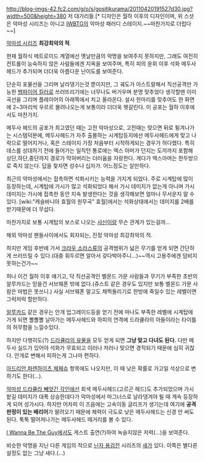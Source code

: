 http://blog-imgs-42.fc2.com/g/o/s/gositikurama/20110420191527d30.jpg?width=500&height=380
저 대가리들.[* 디자인은 월하 이후의 디자인이며, 위 스샷은 악마성 시리즈는 아니고 [[IWBTG]]의 악마성 패러디 스테이지.~~마찬가지로 더럽다~~]

[[악마성 시리즈]] '''최강최악의 적'''.

현재 월하식 메트로이드 계열에선 옛날만큼의 악명을 보여주지 못하지만, 그래도 여전히 컨트롤이 능숙하지 않은 사람들에겐 지옥을 보여주며, 특히 피의 윤회 이후 석화 메두사헤드가 추가되며 더더욱 아름다운 난이도를 보여준다.

단순히 포물선을 그리며 날라댕기는것 뿐이지만, 그 궤도가 아스트랄해서 직선공격만 가능한 [[뱀파이어 킬러]]로 쓰러뜨리기에는 너무나도 버거우며 분명 맞추었다 생각할땐 이미 곡선을 그리며 플레이어의 아래쪽에서 치고 올라온다. 설사 한마리를 맞추어도 한 화면에 2~3마리씩 우르르 몰려나오는게 보통이라 더더욱 헷갈린다. 이 공포는 월하 이후에서도 마찬가지.

메두사 헤드의 공포가 최고였던 때는 고전 악마성으로, 고전때는 맞으면 뒤로 튕겨나가는 시스템덕분에, 메두사헤드가 자주 출몰하는 시계탑등지에선 메두사헤드에게 맞고 나락으로 떨어지거나, 혹은 스테이지 가장 처음부터 시작하게되는 경우가 허다했다. 특히 데스를 상대하기 전에 들어가는 일직턴 통로에는 엑스 아머가 던지는 도끼까지 포함해 상단,하단,중단까지 경로가 막혀버리는 더러움을 자랑한다. 게다가 엑스아머는 한두방으로 죽지 않는다. 답을 찿자면 성수나 십자가. 어느정도는 살만하다.

최근의 악마성에서는 접촉하면 석화시키는 능력을 가지게 되었다. 주로 시계탑에 많이 등장하는데, 시계탑에 가시가 많고 석화되었다 해서 가시 데미지가 없는게 아니며 가시 데미지는 가시에 접촉한 동안 지속 발생한다는 것을 생각해보면 얼마나 무서운지 알 수 있다. [wiki:"캐슬바니아 효월의 원무곡" 효월]에서는 석화상태에서는 데미지를 2배를 받기때문에 더 무섭다.

마찬가지로 보통 시계탑의 보스로 나오는 [[사신(악마성 시리즈)|사신]]이랑 무슨 관계가 있는걸까...

해외 악마성 팬들사이에서도 회자되는, 진정 악마성 최강최악의 적.

하지만 게임 후반에 가서 [[크라우 소라스]]류의 공격범위가 넓은 무기를 얻게 되면 간단하게 쓰러뜨릴 수 있다.(대충 휘두르면 알아서 갖다박아주니...)~~역시 고용주에겐 덤비지 못하는건가~~

허나 이건 월하 이후 얘기고, 닥 직선공격인 벨몬드 가문 사람들과 무기가 부족한 초반의 알루카드는 믿을건 서브웨폰 밖에 없다.(쥬스트 같은 경우도 있지만 보통 벨몬드 가문 사람은 마법은 못쓰니.) 사실 서브웨폰 말고도 채찍돌리기로 한방에 죽일수 있는 레벨이면 그럭저럭 할만하다.

[[아드리안 파렌하이츠 체페슈|알루카드]] 같은 경우는 안개 업그레이드등을 얻기 전에 마나도 부족한 레벨에 시계탑에 가게 되면 뽈뽈뽈 날아가는 메두사헤드와 하피의 연격에 드라큘라의 아들이라는 타이틀의 허무함을 느낄수있다. 

하지만 다행히도(?) [[드라큘라의 유물]]을 모두 얻게 되면 '''그냥 맞고 다녀도 된다.''' 다만 메두사 실드가 있어야 석화가 무효되고 이러나 저러나 맞으면 경직되기 때문에 심히 귀찮다. 안개로 변해서 피하는게 그나마 편하다.

[[아드리안 파렌하이츠 체페슈]] 항목에도 나오지만, 이 때 낮은 확률로 가고일 석상으로 변하기도 한다(...).

[[악마성 드라큘라 빼앗긴 각인]]에선 회색 메두사헤드(고르곤 헤드)도 추가되었으며 가시밭길 데미지가 대폭 상승한데다가 악마성에서 마그너스로 날라댕겨야 될 때 계속 등장하게 되어 성가시다.
하지만 어차피 이 즈음에는 고속이동 글리프가 생기는데 여기에 '''공격판정이 있는 배리어'''가 딸려오기 때문에 체력이 극도로 낮은 메두사헤드는 신경 안 써도 된다. 툭툭 떨어져나가는 메두사헤드 떼거리를 볼 수 있다.

[[I Wanna Be The Guy]]에서도 게스트 출연(?)하여 녹슬지않은 저력(...)을 보여준다.

비슷한 악명을 지닌 다른 게임의 적으로 [[닌자 용검전]] 시리즈의 [[새]]가 있다. 이쪽은 별다른 설정도 없는 그냥 새다.(...)
